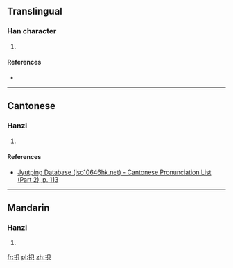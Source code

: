==Translingual==

===Han character===
{{Han char|rn=64|rad=手|as=05|sn=8|four=|canj=手口金 (QRC)|ids=⿰[[扌]][[只]]}}

# {{defn|Han|sort=手05}}

====References====
* {{Han ref|kx=0422.140|dkj=11904|dj=0770.120|hdz=31852.040|uh=62A7|ud=25255}}

----

==Cantonese==

===Hanzi===
{{yue-hanzi|jyut=[[zi2]]|y=ji2}}

# {{defn|lang=yue|sort=手05}}

====References====
*[http://www.iso10646hk.net/jp/document/download.jsp Jyutping Database (iso10646hk.net) - Cantonese Pronunciation List (Part 2), p. 113]

----

==Mandarin==

===Hanzi===
{{cmn-hanzi|pin=[[zhǐ]] ([[zhi3]])|wg=chih<sup>3</sup>}}

# {{defn|lang=cmn|sort=手05}}

[[fr:抧]]
[[pl:抧]]
[[zh:抧]]